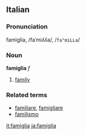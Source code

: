 ==Italian==
===Pronunciation===
famìglia, /faˈmiʎʎa/, /<tt>fa"miLLa</tt>/
===Noun===
'''famiglia''' ''f''

# [[family]]

===Related terms===
*[[familiare]], [[famigliare]]
*[[familismo]]

[[it:famiglia]]
[[ja:famiglia]]